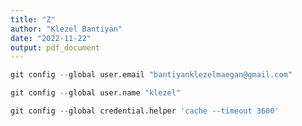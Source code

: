 ```yaml
---
title: "Z"
author: "Klezel Bantiyan"
date: "2022-11-22"
output: pdf_document
---
```


```r
git config --global user.email "bantiyanklezelmaegan@gmail.com"
```

```r
git config --global user.name "klezel"
```

```r
git config --global credential.helper 'cache --timeout 3600'
```

